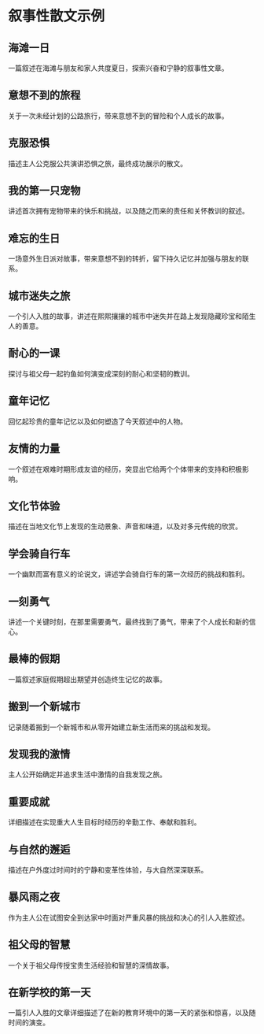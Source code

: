 # 叙事性散文示例


<div style={{ width: "100%", padding: 20, height: "70vh" }}>
  <Chat
    welcome={"嗨，你想讨论或获取哪种示例？"}
    teacherName={"亚历克斯"}
    systemPrompt={"请帮助这位用户找到他（她）想要的散文示例！"}
  />
</div>

## 海滩一日

一篇叙述在海滩与朋友和家人共度夏日，探索兴奋和宁静的叙事性文章。

## 意想不到的旅程

关于一次未经计划的公路旅行，带来意想不到的冒险和个人成长的故事。

## 克服恐惧

描述主人公克服公共演讲恐惧之旅，最终成功展示的散文。

## 我的第一只宠物

讲述首次拥有宠物带来的快乐和挑战，以及随之而来的责任和关怀教训的叙述。

## 难忘的生日

一场意外生日派对故事，带来意想不到的转折，留下持久记忆并加强与朋友的联系。

## 城市迷失之旅

一个引人入胜的故事，讲述在熙熙攘攘的城市中迷失并在路上发现隐藏珍宝和陌生人的善意。

## 耐心的一课

探讨与祖父母一起钓鱼如何演变成深刻的耐心和坚韧的教训。

## 童年记忆

回忆起珍贵的童年记忆以及如何塑造了今天叙述中的人物。

## 友情的力量

一个叙述在艰难时期形成友谊的经历，突显出它给两个个体带来的支持和积极影响。

## 文化节体验

描述在当地文化节上发现的生动景象、声音和味道，以及对多元传统的欣赏。

## 学会骑自行车

一个幽默而富有意义的论说文，讲述学会骑自行车的第一次经历的挑战和胜利。

## 一刻勇气

讲述一个关键时刻，在那里需要勇气，最终找到了勇气，带来了个人成长和新的信心。

## 最棒的假期

一篇叙述家庭假期超出期望并创造终生记忆的故事。

## 搬到一个新城市

记录随着搬到一个新城市和从零开始建立新生活而来的挑战和发现。

## 发现我的激情

主人公开始确定并追求生活中激情的自我发现之旅。

## 重要成就

详细描述在实现重大人生目标时经历的辛勤工作、奉献和胜利。

## 与自然的邂逅

描述在户外度过时间时的宁静和变革性体验，与大自然深深联系。

## 暴风雨之夜

作为主人公在试图安全到达家中时面对严重风暴的挑战和决心的引人入胜叙述。

## 祖父母的智慧

一个关于祖父母传授宝贵生活经验和智慧的深情故事。

## 在新学校的第一天

一篇引人入胜的文章详细描述了在新的教育环境中的第一天的紧张和惊喜，以及随时间的演变。

